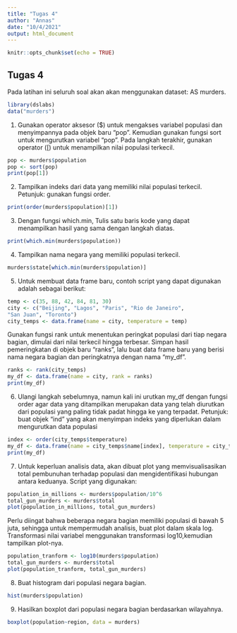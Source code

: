 ```yaml
---
title: "Tugas 4"
author: "Annas"
date: "10/4/2021"
output: html_document
---
```


```r
knitr::opts_chunk$set(echo = TRUE)
```

## Tugas 4

Pada latihan ini seluruh soal akan akan menggunakan dataset: AS murders.
```r
library(dslabs)
data("murders") 
```
1. Gunakan operator aksesor ($) untuk mengakses variabel populasi dan menyimpannya pada
objek baru “pop”. Kemudian gunakan fungsi sort untuk mengurutkan variabel “pop”. Pada
langkah terakhir, gunakan operator ([) untuk menampilkan nilai populasi terkecil.
```r
pop <- murders$population
pop <- sort(pop)
print(pop[1])
```
2. Tampilkan indeks dari data yang memiliki nilai populasi terkecil.
Petunjuk: gunakan fungsi order.
```r
print(order(murders$population)[1])
```

3. Dengan fungsi which.min, Tulis satu baris kode yang dapat menampilkan hasil yang sama
dengan langkah diatas.
```r
print(which.min(murders$population))
```

4. Tampilkan nama negara yang memiliki populasi terkecil.
```r

murders$state[which.min(murders$population)] 
```

5. Untuk membuat data frame baru, contoh script yang dapat digunakan adalah sebagai berikut:
```r
temp <- c(35, 88, 42, 84, 81, 30)
city <- c("Beijing", "Lagos", "Paris", "Rio de Janeiro",
"San Juan", "Toronto")
city_temps <- data.frame(name = city, temperature = temp) 

```
Gunakan fungsi rank untuk menentukan peringkat populasi dari tiap negara bagian, dimulai
dari nilai terkecil hingga terbesar. Simpan hasil pemeringkatan di objek baru “ranks”, lalu buat
data frame baru yang berisi nama negara bagian dan peringkatnya dengan nama “my_df”.
```r
ranks <- rank(city_temps)
my_df <- data.frame(name = city, rank = ranks) 
print(my_df)
```

6. Ulangi langkah sebelumnya, namun kali ini urutkan my_df dengan fungsi order agar data
yang ditampilkan merupakan data yang telah diurutkan dari populasi yang paling tidak padat
hingga ke yang terpadat.
Petunjuk: buat objek “ind” yang akan menyimpan indeks yang diperlukan dalam mengurutkan
data populasi
```r
index <- order(city_temps$temperature)
my_df <- data.frame(name = city_temps$name[index], temperature = city_temps$temperature[index]) 
print(my_df)
```

7. Untuk keperluan analisis data, akan dibuat plot yang memvisualisasikan total pembunuhan
terhadap populasi dan mengidentifikasi hubungan antara keduanya. Script yang digunakan:
```r
population_in_millions <- murders$population/10^6
total_gun_murders <- murders$total
plot(population_in_millions, total_gun_murders) 
```

Perlu diingat bahwa beberapa negara bagian memiliki populasi di bawah 5 juta, sehingga
untuk mempermudah analisis, buat plot dalam skala log. Transformasi nilai variabel
menggunakan transformasi log10,kemudian tampilkan plot-nya.
```r
population_tranform <- log10(murders$population)
total_gun_murders <- murders$total
plot(population_tranform, total_gun_murders)
```

8. Buat histogram dari populasi negara bagian.
```r
hist(murders$population)

```

9. Hasilkan boxplot dari populasi negara bagian berdasarkan wilayahnya. 
```r
boxplot(population~region, data = murders)
```

